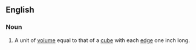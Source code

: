 ==English==

===Noun===
{{en-noun|sg=[[cubic]] [[inch]]|pl=cubic inches}}

#A unit of [[volume]] equal to that of a [[cube]] with each [[edge]] one inch long.